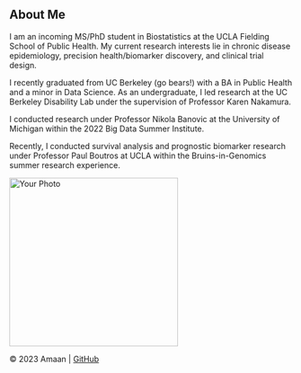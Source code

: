 ## About Me {#about-me}

I am an incoming MS/PhD student in Biostatistics at the UCLA Fielding School of Public Health. My current research interests lie in chronic disease epidemiology, precision health/biomarker discovery, and clinical trial design. 

I recently graduated from UC Berkeley (go bears!) with a BA in Public Health and a minor in Data Science. As an undergraduate, I led research at the UC Berkeley Disability Lab under the supervision of Professor Karen Nakamura. 

I conducted research under Professor Nikola Banovic at the University of Michigan within the 2022 Big Data Summer Institute. 

Recently, I conducted survival analysis and prognostic biomarker research under Professor Paul Boutros at UCLA within the Bruins-in-Genomics summer research experience. 

<!-- Insert your photo -->
<img src="IMG_8921.jpeg" alt="Your Photo" style="width:300px;height:auto;">

&copy; 2023 Amaan | [GitHub](https://github.com/amaanjsattar)
